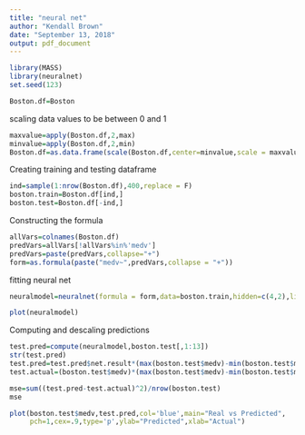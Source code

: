 ---
title: "neural net"
author: "Kendall Brown"
date: "September 13, 2018"
output: pdf_document
---

```{r}
library(MASS)
library(neuralnet)
set.seed(123)
```
```{r}
Boston.df=Boston
```
scaling data values to be between 0 and 1
```{r}
maxvalue=apply(Boston.df,2,max)
minvalue=apply(Boston.df,2,min)
Boston.df=as.data.frame(scale(Boston.df,center=minvalue,scale = maxvalue-minvalue))
```
Creating training and testing dataframe
```{r}
ind=sample(1:nrow(Boston.df),400,replace = F)
boston.train=Boston.df[ind,]
boston.test=Boston.df[-ind,]
```
Constructing the formula
```{r}
allVars=colnames(Boston.df)
predVars=allVars[!allVars%in%'medv']
predVars=paste(predVars,collapse="+")
form=as.formula(paste("medv~",predVars,collapse = "+"))
```
fitting neural net
```{r}
neuralmodel=neuralnet(formula = form,data=boston.train,hidden=c(4,2),linear.output = T)
```
```{r}
plot(neuralmodel)
```
Computing and descaling predictions
```{r}
test.pred=compute(neuralmodel,boston.test[,1:13])
str(test.pred)
test.pred=test.pred$net.result*(max(boston.test$medv)-min(boston.test$medv))+min(boston.test$medv)
test.actual=(boston.test$medv)*(max(boston.test$medv)-min(boston.test$medv)+min(boston.test$medv))
```
```{r}
mse=sum((test.pred-test.actual)^2)/nrow(boston.test)
mse
```
```{r}
plot(boston.test$medv,test.pred,col='blue',main="Real vs Predicted", 
     pch=1,cex=.9,type='p',ylab="Predicted",xlab="Actual")
```
